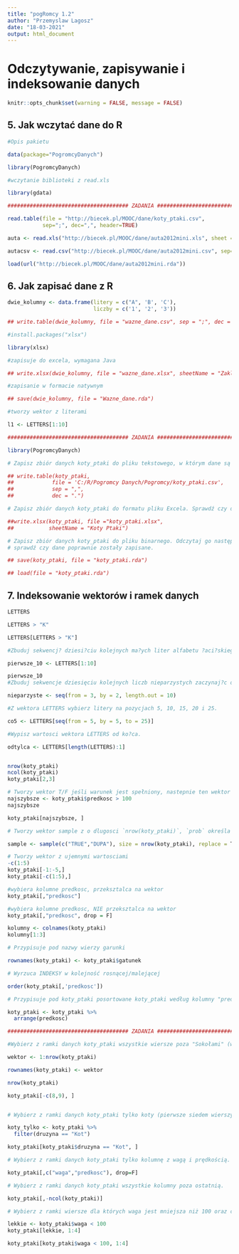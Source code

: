 ```yaml
---
title: "pogRomcy 1.2"
author: "Przemyslaw Lagosz"
date: "18-03-2021"
output: html_document
---
```

# Odczytywanie, zapisywanie i indeksowanie danych  

```r
knitr::opts_chunk$set(warning = FALSE, message = FALSE)
```

## 5. Jak wczytać dane do R  

```r

#Opis pakietu

data(package="PogromcyDanych")

library(PogromcyDanych)

#wczytanie biblioteki z read.xls

library(gdata)

###################################### ZADANIA ###########################################

read.table(file = "http://biecek.pl/MOOC/dane/koty_ptaki.csv", 
           sep=";", dec=",", header=TRUE)

auta <- read.xls("http://biecek.pl/MOOC/dane/auta2012mini.xls", sheet = 1)

autacsv <- read.csv("http://biecek.pl/MOOC/dane/auta2012mini.csv", sep= ";", dec = '.', header = T)

load(url("http://biecek.pl/MOOC/dane/auta2012mini.rda"))


```

## 6. Jak zapisać dane z R  

```r
dwie_kolumny <- data.frame(litery = c("A", 'B', 'C'),
                           liczby = c('1', '2', '3'))

## write.table(dwie_kolumny, file = "wazne_dane.csv", sep = ";", dec = ".")

#install.packages("xlsx")

library(xlsx)

#zapisuje do excela, wymagana Java

## write.xlsx(dwie_kolumny, file = "wazne_dane.xlsx", sheetName = "Zakladka Wazne Dane")

#zapisanie w formacie natywnym

## save(dwie_kolumny, file = "Wazne_dane.rda")

#tworzy wektor z literami

l1 <- LETTERS[1:10]

###################################### ZADANIA ###########################################

library(PogromcyDanych)

# Zapisz zbiór danych koty_ptaki do pliku tekstowego, w którym dane są rozdzielane przecinkiem a separatorem dziesiętnym jest . (kropka).

## write.table(koty_ptaki, 
##            file = 'C:/R/Pogromcy Danych/Pogromcy/koty_ptaki.csv', 
##            sep = ",", 
##            dec = ".")

# Zapisz zbiór danych koty_ptaki do formatu pliku Excela. Sprawdź czy dane poprawnie się zapisały.

##write.xlsx(koty_ptaki, file ="koty_ptaki.xlsx", 
##           sheetName = "Koty Ptaki")

# Zapisz zbiór danych koty_ptaki do pliku binarnego. Odczytaj go następnie funkcją load() i 
# sprawdź czy dane poprawnie zostały zapisane.

## save(koty_ptaki, file = "koty_ptaki.rda")

## load(file = "koty_ptaki.rda")
```

## 7. Indeksowanie wektorów i ramek danych  

```r
LETTERS

LETTERS > "K"

LETTERS[LETTERS > "K"]

#Zbuduj sekwencj? dziesi?ciu kolejnych ma?ych liter alfabetu ?aci?skiego.

pierwsze_10 <- LETTERS[1:10]

pierwsze_10
#Zbuduj sekwencje dziesięciu kolejnych liczb nieparzystych zaczynaj?c od 3.

nieparzyste <- seq(from = 3, by = 2, length.out = 10)

#Z wektora LETTERS wybierz litery na pozycjach 5, 10, 15, 20 i 25.

co5 <- LETTERS[seq(from = 5, by = 5, to = 25)]

#Wypisz wartosci wektora LETTERS od ko?ca.

odtylca <- LETTERS[length(LETTERS):1]


nrow(koty_ptaki)
ncol(koty_ptaki)
koty_ptaki[2,3]

# Tworzy wektor T/F jeśli warunek jest spełniony, nastepnie ten wektor używty do indeksowania
najszybsze <- koty_ptaki$predkosc > 100
najszybsze

koty_ptaki[najszybsze, ]

# Tworzy wektor sample z o dlugosci `nrow(koty_ptaki)`, `prob` określa stosunek

sample <- sample(c("TRUE","DUPA"), size = nrow(koty_ptaki), replace = T, prob = c(0.1, 0.9))

# Tworzy wektor z ujemnymi wartosciami
-c(1:5)   
koty_ptaki[-1:-5,]
koty_ptaki[-c(1:5),]

#wybiera kolumne predkosc, przeksztalca na wektor
koty_ptaki[,"predkosc"]

#wybiera kolumne predkosc, NIE przeksztalca na wektor
koty_ptaki[,"predkosc", drop = F]

kolumny <- colnames(koty_ptaki)
kolumny[1:3]

# Przypisuje pod nazwy wierzy garunki

rownames(koty_ptaki) <- koty_ptaki$gatunek

# Wyrzuca INDEKSY w kolejność rosnącej/malejącej

order(koty_ptaki[,'predkosc'])

# Przypisuje pod koty_ptaki posortowane koty_ptaki według kolumny "predkość"

koty_ptaki <- koty_ptaki %>%
  arrange(predkosc)

###################################### ZADANIA ###########################################

#Wybierz z ramki danych koty_ptaki wszystkie wiersze poza "Sokołami" (wiersz 11 i 12).

wektor <- 1:nrow(koty_ptaki)

rownames(koty_ptaki) <- wektor

nrow(koty_ptaki)

koty_ptaki[-c(8,9), ]


# Wybierz z ramki danych koty_ptaki tylko koty (pierwsze siedem wierszy).

koty_tylko <- koty_ptaki %>%
  filter(druzyna == "Kot")

koty_ptaki[koty_ptaki$druzyna == "Kot", ]

# Wybierz z ramki danych koty_ptaki tylko kolumnę z wagą i prędkością.

koty_ptaki[,c("waga","predkosc"), drop=F]

# Wybierz z ramki danych koty_ptaki wszystkie kolumny poza ostatnią.

koty_ptaki[,-ncol(koty_ptaki)]

# Wybierz z ramki wiersze dla których waga jest mniejsza niż 100 oraz cztery pierwsze kolumny.

lekkie <- koty_ptaki$waga < 100
koty_ptaki[lekkie, 1:4]

koty_ptaki[koty_ptaki$waga < 100, 1:4]
```